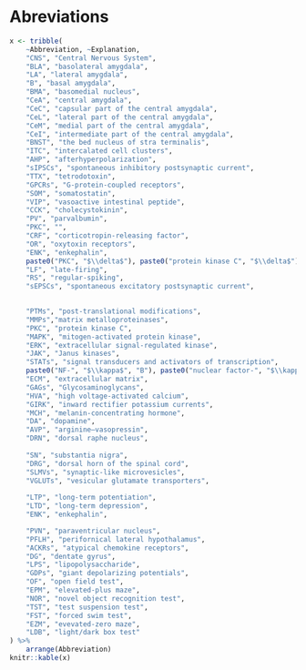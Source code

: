 # Abreviations {-}

<!-- \renewcommand{\nompreamble}{\vspace{0.25in}} -->
<!-- \makenomenclature -->
<!-- \renewcommand{\nomname}{LIST OF ABBREVIATIONS} -->


<!-- \item[ACSF] artificial cerebrospinal fluid -->
<!-- \item[AMPA] alpha-amino-3-hydroxy-5- methyl-4-isoxazilepropionate  -->
<!-- \item [BLA] basolateral nucleus of the amygdala -->
<!-- \item [CeA] central nucleus of the amygdala -->
<!-- \item [CNS] central nervous system  -->
<!-- \item [DIC] differential interference contrast -->
<!-- \item [GPCR] G-protein-coupled receptor -->
<!-- \item [ICM] intercalated cell masses  -->
<!-- \item [LHA] lateral hypothalamus area -->
<!-- \item [mEPSC] miniature excibitory post-synaptic currents -->
<!-- \item [mIPSC] miniature inhibitory post-synaptic currents -->
<!-- \item [NDS] normal donkey serum -->
<!-- \item [NMDA] N-methyl-aspartate  -->
<!-- \item [NTS] nucleus of the solitary tract -->
<!-- \item [PVN] paraventricular nucleus  -->
<!-- \item [sEPSC] spontaneous excibitory post-synaptic currents -->
<!-- \item [sIPSC] spontaneous inhibitory post-synaptic currents -->




```r

x <- tribble(
    ~Abbreviation, ~Explanation,
    "CNS", "Central Nervous System",
    "BLA", "basolateral amygdala",
    "LA", "lateral amygdala",
    "B", "basal amygdala",
    "BMA", "basomedial nucleus",
    "CeA", "central amygdala",
    "CeC", "capsular part of the central amygdala",
    "CeL", "lateral part of the central amygdala",
    "CeM", "medial part of the central amygdala",
    "CeI", "intermediate part of the central amygdala",
    "BNST", "the bed nucleus of stra terminalis",
    "ITC", "intercalated cell clusters",
    "AHP", "afterhyperpolarization",
    "sIPSCs", "spontaneous inhibitory postsynaptic current",
    "TTX", "tetrodotoxin",
    "GPCRs", "G-protein-coupled receptors",
    "SOM", "somatostatin",
    "VIP", "vasoactive intestinal peptide",
    "CCK", "cholecystokinin",
    "PV", "parvalbumin",
    "PKC", "",
    "CRF", "corticotropin-releasing factor",
    "OR", "oxytoxin receptors",
    "ENK", "enkephalin", 
    paste0("PKC", "$\\delta$"), paste0("protein kinase C", "$\\delta$"),
    "LF", "late-firing",
    "RS", "regular-spiking",
    "sEPSCs", "spontaneous excitatory postsynaptic current",

    
    "PTMs", "post-translational modifications",
    "MMPs","matrix metalloproteinases",
    "PKC", "protein kinase C",
    "MAPK", "mitogen-activated protein kinase",
    "ERK", "extracellular signal-regulated kinase",
    "JAK", "Janus kinases",
    "STATs", "signal transducers and activators of transcription",
    paste0("NF-", "$\\kappa$", "B"), paste0("nuclear factor-", "$\\kappa$", "B"),
    "ECM", "extracellular matrix",
    "GAGs", "Glycosaminoglycans",
    "HVA", "high voltage-activated calcium",
    "GIRK", "inward rectifier potassium currents",
    "MCH", "melanin-concentrating hormone",
    "DA", "dopamine",
    "AVP", "arginine–vasopressin",
    "DRN", "dorsal raphe nucleus",
   
    "SN", "substantia nigra",
    "DRG", "dorsal horn of the spinal cord",
    "SLMVs", "synaptic-like microvesicles",
    "VGLUTs", "vesicular glutamate transporters",
   
    "LTP", "long-term potentiation",
    "LTD", "long-term depression",
    "ENK", "enkephalin",

    "PVN", "paraventricular nucleus",
    "PFLH", "perifornical lateral hypothalamus",
    "ACKRs", "atypical chemokine receptors",
    "DG", "dentate gyrus",
    "LPS", "lipopolysaccharide",
    "GDPs", "giant depolarizing potentials",
    "OF", "open field test",
    "EPM", "elevated-plus maze",
    "NOR", "novel object recognition test",
    "TST", "test suspension test",
    "FST", "forced swim test",
    "EZM", "evevated-zero maze",
    "LDB", "light/dark box test"
) %>%
    arrange(Abbreviation)
knitr::kable(x)

```

\newpage 

\mainmatter